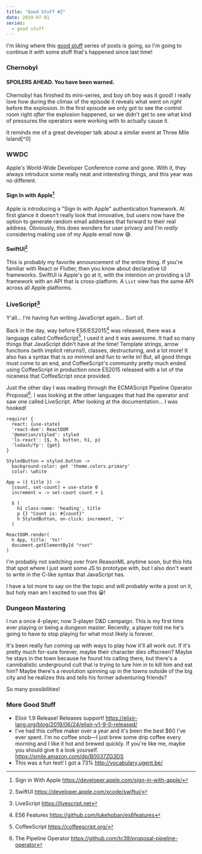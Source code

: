 ```yaml
---
title: "Good Stuff #2"
date: 2019-07-01
series:
  - good stuff
---
```


I'm liking where this [good stuff](/series/good-stuff) series of posts is going,
so I'm going to continue it with some stuff that's happened since last time!

### Chernobyl

#### SPOILERS AHEAD. You have been warned.

Chernobyl has finished its mini-series, and boy oh boy was it good!
I really love how during the climax of the episode it reveals what went on _right_ before the explosion.
In the first episode we only got to see the control room right _after_ the explosion happened,
so we didn't get to see what kind of pressures the operators were working with to actually cause it.

It reminds me of a great developer talk about a similar event at Three Mile Island[^0]

<YouTube videoId="1xQeXOz0Ncs" />

### WWDC

Apple's World-Wide Developer Conference come and gone.
With it, they always introduce some really neat and interesting things, and this year was no different.

#### Sign In with Apple[^2]

Apple is introducing a "Sign In with Apple" authentication framework.
At first glance it doesn't really look that innovative,
but users now have the option to generate random email addresses that forward to their real address.
Obviously, this does wonders for user privacy and I'm _really_ considering making use of my Apple email now 😅.

#### SwiftUI[^3]

This is probably my favorite announcement of the entire thing.
If you're familiar with React or Flutter, then you know about declarative UI frameworks.
SwiftUI is Apple's go at it, with the intention on providing a UI framework with an API
that is cross-platform. A `List` view has the same API across all Apple platforms.

### LiveScript[^4]

Y'all...
I'm having fun writing JavaScript again...
Sort of.

Back in the day, way before ES6/ES2015[^5] was released,
there was a language called CoffeeScript[^6], I used it and it was awesome.
It had so many things that JavaScript didn't have at the time!
Template strings, arrow functions (with implicit returns!), classes,
destructuring, and a lot more!
It also has a syntax that is _so minimal_ and fun to write in!
But, all good things must come to an end, and CoffeeScript's community pretty much
ended using CoffeeScript in production once ES2015 released with a lot of the niceness
that CoffeeScript once provided.

Just the other day I was reading through the ECMAScript Pipeline Operator Proposal[^7].
I was looking at the other languages that had the operator and saw one called LiveScript.
After looking at the documentation...
I was hooked!

```livescript
require! {
  react: {use-state}
  'react-dom': ReactDOM
  '@emotion/styled': styled
  'ls-react': {$, h, button, h1, p}
  'lodash/fp': {get}
}

StyledButton = styled.button ->
  background-color: get 'theme.colors.primary'
  color: \white

App = ({ title }) ->
  [count, set-count] = use-state 0
  increment = -> set-count count + 1

  $ (
    h1 class-name: 'heading', title
    p {} "Count is: #{count}"
    h StyledButton, on-click: increment, '+'
  )

ReactDOM.render(
  h App, title: 'Yo!'
  document.getElementById "root"
)
```

I'm probably not switching over from ReasonML anytime soon,
but this hits that spot where I just want some JS to prototype with,
but I also don't want to write in the C-like syntax that JavaScript has.

I have a lot more to say on the the topic and will probably write a post on it,
but holy man am I excited to use this 😀!

### Dungeon Mastering

I run a once 4-player, now 3-player D&D campaign.
This is my first time ever playing or being a dungeon master.
Recently, a player told me he's going to have to stop playing for what most likely is forever.

It's been really fun coming up with ways to play how it'll all work out.
If it's pretty much for-sure forever, maybe their character dies offscreen?
Maybe he stays in the town because he found his calling there,
but there's a cannibalistic underground cult that is trying to lure him in
to kill him and eat him?
Maybe there's a revolution spinning up in the towns outside of the big city
and he realizes this and tells his former adventuring friends?

So many possibilities!

### More Good Stuff

- Elixir 1.9 Release! Releases support! https://elixir-lang.org/blog/2019/06/24/elixir-v1-9-0-released/
- I've had this coffee maker over a year and it's been the best \$60 I've ever spent.
  I'm no coffee snob—I just brew some drip coffee every morning and I like it hot and brewed quickly.
  If you're like me, maybe you should give it a look yourself. https://smile.amazon.com/dp/B0037ZG3DS
- This was a fun test! I got a 73% http://vocabulary.ugent.be/

[^1]: Three Mile Island Accident https://en.wikipedia.org/wiki/Three_Mile_Island_accident
[^2]: Sign in With Apple https://developer.apple.com/sign-in-with-apple/
[^3]: SwiftUI https://developer.apple.com/xcode/swiftui/
[^4]: LiveScript https://livescript.net
[^5]: ES6 Features https://github.com/lukehoban/es6features
[^6]: CoffeeScript https://coffeescript.org/
[^7]: The Pipeline Operator https://github.com/tc39/proposal-pipeline-operator

